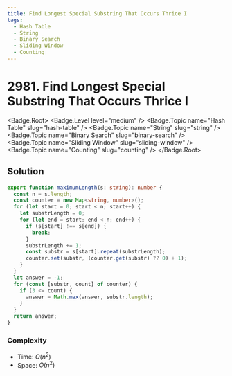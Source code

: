 ```yaml
---
title: Find Longest Special Substring That Occurs Thrice I
tags:
  - Hash Table
  - String
  - Binary Search
  - Sliding Window
  - Counting
---
```


# 2981. Find Longest Special Substring That Occurs Thrice I

<Badge.Root>
  <Badge.Level level="medium" />
  <Badge.Topic name="Hash Table" slug="hash-table" />
  <Badge.Topic name="String" slug="string" />
  <Badge.Topic name="Binary Search" slug="binary-search" />
  <Badge.Topic name="Sliding Window" slug="sliding-window" />
  <Badge.Topic name="Counting" slug="counting" />
</Badge.Root>

## Solution

```typescript filename="solution.ts" copy
export function maximumLength(s: string): number {
  const n = s.length;
  const counter = new Map<string, number>();
  for (let start = 0; start < n; start++) {
    let substrLength = 0;
    for (let end = start; end < n; end++) {
      if (s[start] !== s[end]) {
        break;
      }
      substrLength += 1;
      const substr = s[start].repeat(substrLength);
      counter.set(substr, (counter.get(substr) ?? 0) + 1);
    }
  }
  let answer = -1;
  for (const [substr, count] of counter) {
    if (3 <= count) {
      answer = Math.max(answer, substr.length);
    }
  }
  return answer;
}
```

### Complexity

- Time: $O(n^2)$
- Space: $O(n^2)$

<ProblemLink
  codingSite="leetcode"
  href="https://leetcode.com/problems/find-longest-special-substring-that-occurs-thrice-i"
  title="Find Longest Special Substring That Occurs Thrice I"
/>
